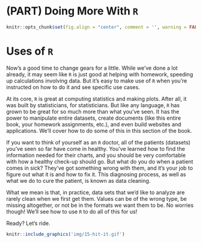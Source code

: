 # (PART) Doing More With `R` {-}

```r
knitr::opts_chunk$set(fig.align = "center", comment = '', warning = FALSE, message = FALSE, fig.height = 7, fig.width = 12, cache = TRUE)
```

# Uses of `R`

Now's a good time to change gears for a little. While we've done a lot already, it may seem like `R` is just good at helping with homework, speeding up calculations involving data. But it's easy to make use of `R` when you're instructed on how to do it and see specific use cases.

At its core, `R` is great at computing statistics and making plots. After all, it was built by statisticians, for statisticians. But like any language, `R` has grown to be great for so much more than what you've seen. It has the power to manipulate entire datasets, create documents (like this entire book, your homework assignments, etc.), and even build websites and applications. We'll cover how to do some of this in this section of the book.


If you want to think of yourself as an `R` doctor, all of the patients (datasets) you've seen so far have come in healthy. You've learned how to find the information needed for their charts, and you should be very comfortable with how a healthy check-up should go. But what do you do when a patient comes in sick? They've got something wrong with them, and it's your job to figure out what it is and how to fix it. This diagnosing process, as well as what we do to cure the patient, is known as <span class = 'vocab'>data cleaning</span>.

What we mean is that, in practice, data sets that we'd like to analyze are rarely clean when we first get them. Values can be of the wrong type, be missing altogether, or not be in the formats we want them to be. No worries though! We'll see how to use `R` to do all of this for us!

Ready? Let's ride.

```r
knitr::include_graphics('img/15-hit-it.gif')
```

